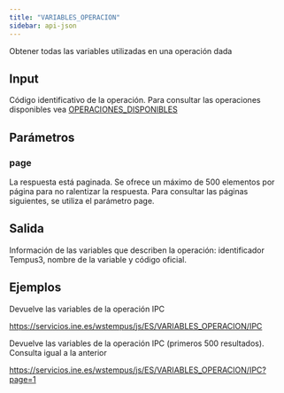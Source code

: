 ```yaml
---
title: "VARIABLES_OPERACION"
sidebar: api-json
---
```


Obtener todas las variables utilizadas en una operación dada

## Input

Código identificativo de la operación. Para consultar las operaciones disponibles vea [OPERACIONES_DISPONIBLES](operaciones_disponibles.html)

## Parámetros

### **page**

La respuesta está paginada. Se ofrece un máximo de 500 elementos por página para no ralentizar la respuesta. Para consultar las páginas siguientes, se utiliza el parámetro page.

## Salida

Información de las variables que describen la operación: identificador Tempus3, nombre de la variable y código oficial.

## Ejemplos

Devuelve las variables de la operación IPC

<https://servicios.ine.es/wstempus/js/ES/VARIABLES_OPERACION/IPC>

Devuelve las variables de la operación IPC (primeros 500 resultados). Consulta igual a la anterior

<https://servicios.ine.es/wstempus/js/ES/VARIABLES_OPERACION/IPC?page=1>
